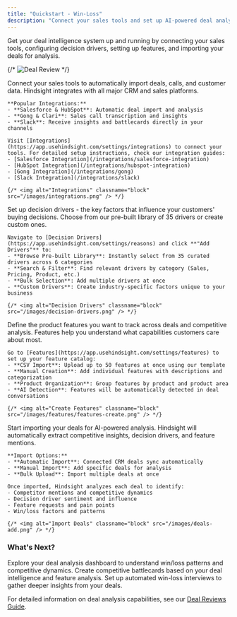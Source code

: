 ```yaml
---
title: "Quickstart - Win-Loss"
description: "Connect your sales tools and set up AI-powered deal analysis in 4 steps"
---
```


Get your deal intelligence system up and running by connecting your sales tools, configuring decision drivers, setting up features, and importing your deals for analysis.

{/* <img alt="Deal Review" classname="block" src="/images/deals-home.png" /> */}

<Steps>
  <Step icon="plug" title="Connect Integrations">
    Connect your sales tools to automatically import deals, calls, and customer data. Hindsight integrates with all major CRM and sales platforms.
    
    **Popular Integrations:**
    - **Salesforce & HubSpot**: Automatic deal import and analysis
    - **Gong & Clari**: Sales call transcription and insights
    - **Slack**: Receive insights and battlecards directly in your channels
    
    Visit [Integrations](https://app.usehindsight.com/settings/integrations) to connect your tools. For detailed setup instructions, check our integration guides:
    - [Salesforce Integration](/integrations/salesforce-integration)
    - [HubSpot Integration](/integrations/hubspot-integration) 
    - [Gong Integration](/integrations/gong)
    - [Slack Integration](/integrations/slack)
    
    {/* <img alt="Integrations" classname="block" src="/images/integrations.png" /> */}
  </Step>
  
  <Step icon="users-viewfinder" title="Create Decision Drivers">
    Set up decision drivers - the key factors that influence your customers' buying decisions. Choose from our pre-built library of 35 drivers or create custom ones.
    
    Navigate to [Decision Drivers](https://app.usehindsight.com/settings/reasons) and click **"Add Drivers"** to:
    - **Browse Pre-built Library**: Instantly select from 35 curated drivers across 6 categories
    - **Search & Filter**: Find relevant drivers by category (Sales, Pricing, Product, etc.)
    - **Bulk Selection**: Add multiple drivers at once
    - **Custom Drivers**: Create industry-specific factors unique to your business
    
    {/* <img alt="Decision Drivers" classname="block" src="/images/decision-drivers.png" /> */}
  </Step>
  
  <Step icon="grid" title="Add Features">
    Define the product features you want to track across deals and competitive analysis. Features help you understand what capabilities customers care about most.
    
    Go to [Features](https://app.usehindsight.com/settings/features) to set up your feature catalog:
    - **CSV Import**: Upload up to 50 features at once using our template
    - **Manual Creation**: Add individual features with descriptions and categorization
    - **Product Organization**: Group features by product and product area
    - **AI Detection**: Features will be automatically detected in deal conversations
    
    {/* <img alt="Create Features" classname="block" src="/images/features/features-create.png" /> */}
  </Step>
  
  <Step icon="database" title="Import and Analyze Deals">
    Start importing your deals for AI-powered analysis. Hindsight will automatically extract competitive insights, decision drivers, and feature mentions.
    
    **Import Options:**
    - **Automatic Import**: Connected CRM deals sync automatically
    - **Manual Import**: Add specific deals for analysis
    - **Bulk Upload**: Import multiple deals at once
    
    Once imported, Hindsight analyzes each deal to identify:
    - Competitor mentions and competitive dynamics
    - Decision driver sentiment and influence
    - Feature requests and pain points
    - Win/loss factors and patterns
    
    {/* <img alt="Import Deals" classname="block" src="/images/deals-add.png" /> */}
  </Step>
</Steps>

### What's Next?
<CardGroup cols={3}>
  <Card title="Analyze Deal Patterns" icon="chart-line" href="/platform/deal-reviews">
    Explore your deal analysis dashboard to understand win/loss patterns and competitive dynamics.
  </Card>
  <Card title="Generate Battlecards" icon="crosshairs-simple" href="/platform/battlecards">
    Create competitive battlecards based on your deal intelligence and feature analysis.
  </Card>
  <Card title="Win-Loss Interviews" icon="users-viewfinder" href="/platform/win-loss-interviews">
    Set up automated win-loss interviews to gather deeper insights from your deals.
  </Card>
</CardGroup>

For detailed information on deal analysis capabilities, see our [Deal Reviews Guide](/platform/deal-reviews).

